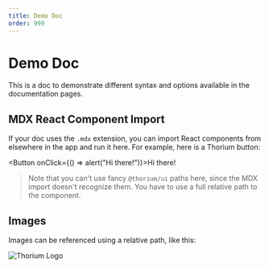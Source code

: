 ```yaml
---
title: Demo Doc
order: 999
---
```



# Demo Doc

This is a doc to demonstrate different syntax and options available in the
documentation pages.

## MDX React Component Import

If your doc uses the `.mdx` extension, you can import React components from
elsewhere in the app and run it here. For example, here is a Thorium button:

<Button onClick={() => alert("Hi there!")}>Hi there!</Button>

> Note that you can't use fancy `@thorium/ui` paths here, since the MDX import
> doesn't recognize them. You have to use a full relative path to the component.

## Images

Images can be referenced using a relative path, like this:

![Thorium Logo](../../images/logo.svg)
